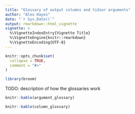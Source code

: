 ```yaml
---
title: "Glossary of output columns and tidier arguments"
author: "Alex Hayes"
date: "`r Sys.Date()`"
output: rmarkdown::html_vignette
vignette: >
  %\VignetteIndexEntry{Vignette Title}
  %\VignetteEngine{knitr::rmarkdown}
  %\VignetteEncoding{UTF-8}
---
```


```r
knitr::opts_chunk$set(
  collapse = TRUE,
  comment = "#>"
)

library(broom)
```

TODO: description of how the glossaries work

```r
knitr::kable(argument_glossary)
```

```r
knitr::kable(column_glossary)
```


